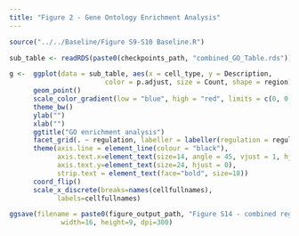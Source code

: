 ```yaml
---
title: "Figure 2 - Gene Ontology Enrichment Analysis"
---
```


```r
source("../../Baseline/Figure S9-S10 Baseline.R")
```

```r

sub_table <- readRDS(paste0(checkpoints_path, "combined_GO_Table.rds"))

```

```r


g <-  ggplot(data = sub_table, aes(x = cell_type, y = Description, 
                        color = p.adjust, size = Count, shape = region))               + 
      geom_point()                                                                    +
      scale_color_gradient(low = "blue", high = "red", limits = c(0, 0.05)) +
      theme_bw()                                                                      + 
      ylab("")                                                                        + 
      xlab("")                                                                        + 
      ggtitle("GO enrichment analysis")                                               +
      facet_grid(. ~ regulation, labeller = labeller(regulation = regulation.labs))   +
      theme(axis.line = element_line(colour = "black"),
            axis.text.x=element_text(size=14, angle = 45, vjust = 1, hjust = 1),
            axis.text.y=element_text(size=24, hjust = 0),
            strip.text = element_text(face="bold", size=18))                          +
      coord_flip()                                                                    + 
      scale_x_discrete(breaks=names(cellfullnames),
            labels=cellfullnames)

ggsave(filename = paste0(figure_output_path, "Figure S14 - combined regulation GO terms.jpg"), plot = g, device = "jpeg",
             width=16, height=9, dpi=300)
 
```

